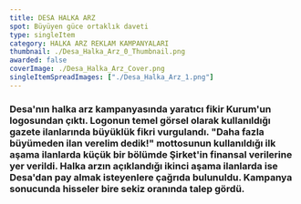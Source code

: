 ```yaml
---
title: DESA HALKA ARZ
spot: Büyüyen güce ortaklık daveti
type: singleItem
category: HALKA ARZ REKLAM KAMPANYALARI
thumbnail: ./Desa_Halka_Arz_0_Thumbnail.png
awarded: false
coverImage: ./Desa_Halka_Arz_Cover.png
singleItemSpreadImages: ["./Desa_Halka_Arz_1.png"]
---
```


### Desa'nın halka arz kampanyasında yaratıcı fikir Kurum'un logosundan çıktı. Logonun temel görsel olarak kullanıldığı gazete ilanlarında büyüklük fikri vurgulandı. "Daha fazla büyümeden ilan verelim dedik!" mottosunun kullanıldığı ilk aşama ilanlarda küçük bir bölümde Şirket'in finansal verilerine yer verildi. Halka arzın açıklandığı ikinci aşama ilanlarda ise Desa'dan pay almak isteyenlere çağrıda bulunuldu. Kampanya sonucunda hisseler bire sekiz oranında talep gördü.
